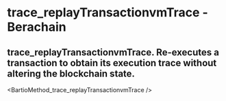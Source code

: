 # trace_replayTransactionvmTrace - Berachain

## trace_replayTransactionvmTrace. Re-executes a transaction to obtain its execution trace without altering the blockchain state.


<BartioMethod_trace_replayTransactionvmTrace />
